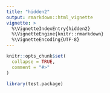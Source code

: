 ```yaml
---
title: "hidden2"
output: rmarkdown::html_vignette
vignette: >
  %\VignetteIndexEntry{hidden2}
  %\VignetteEngine{knitr::rmarkdown}
  %\VignetteEncoding{UTF-8}
---
```


```r
knitr::opts_chunk$set(
  collapse = TRUE,
  comment = "#>"
)
```

```r
library(test.package)
```
